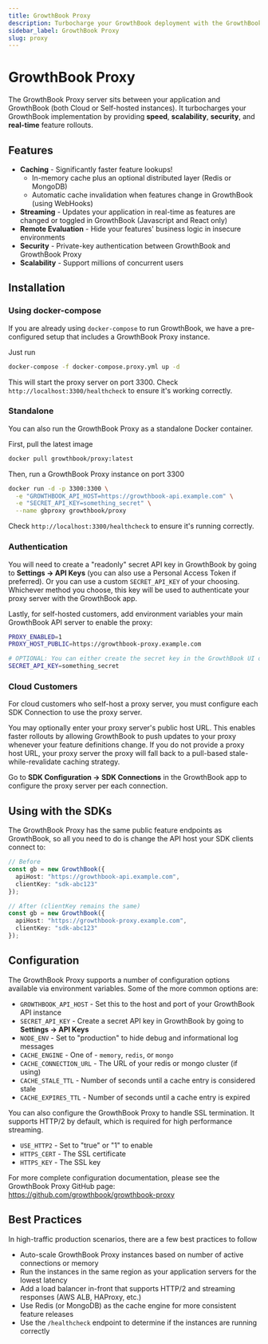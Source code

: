 ```yaml
---
title: GrowthBook Proxy
description: Turbocharge your GrowthBook deployment with the GrowthBook Proxy server
sidebar_label: GrowthBook Proxy
slug: proxy
---
```


# GrowthBook Proxy

The GrowthBook Proxy server sits between your application and GrowthBook (both Cloud or Self-hosted instances). It turbocharges your GrowthBook implementation by providing **speed**, **scalability**, **security**, and **real-time** feature rollouts.

## Features

- **Caching** - Significantly faster feature lookups!
  - In-memory cache plus an optional distributed layer (Redis or MongoDB)
  - Automatic cache invalidation when features change in GrowthBook (using WebHooks)
- **Streaming** - Updates your application in real-time as features are changed or toggled in GrowthBook (Javascript and React only)
- **Remote Evaluation** - Hide your features' business logic in insecure environments
- **Security** - Private-key authentication between GrowthBook and GrowthBook Proxy
- **Scalability** - Support millions of concurrent users

## Installation

### Using docker-compose

If you are already using `docker-compose` to run GrowthBook, we have a pre-configured setup that includes a GrowthBook Proxy instance.

Just run

```bash
docker-compose -f docker-compose.proxy.yml up -d
```

This will start the proxy server on port 3300. Check `http://localhost:3300/healthcheck` to ensure it's working correctly.

### Standalone

You can also run the GrowthBook Proxy as a standalone Docker container.

First, pull the latest image

```bash
docker pull growthbook/proxy:latest
```

Then, run a GrowthBook Proxy instance on port 3300

```bash
docker run -d -p 3300:3300 \
  -e "GROWTHBOOK_API_HOST=https://growthbook-api.example.com" \
  -e "SECRET_API_KEY=something_secret" \
  --name gbproxy growthbook/proxy
```

Check `http://localhost:3300/healthcheck` to ensure it's running correctly.

### Authentication

You will need to create a "readonly" secret API key in GrowthBook by going to **Settings → API Keys** (you can also use a Personal Access Token if preferred). Or you can use a custom `SECRET_API_KEY` of your choosing. Whichever method you choose, this key will be used to authenticate your proxy server with the GrowthBook app.

Lastly, for self-hosted customers, add environment variables your main GrowthBook API server to enable the proxy:

```bash
PROXY_ENABLED=1
PROXY_HOST_PUBLIC=https://growthbook-proxy.example.com

# OPTIONAL: You can either create the secret key in the GrowthBook UI or define one here or
SECRET_API_KEY=something_secret
```

### Cloud Customers

For cloud customers who self-host a proxy server, you must configure each SDK Connection to use the proxy server.

You may optionally enter your proxy server's public host URL. This enables faster rollouts by allowing GrowthBook to push updates to your proxy whenever your feature definitions change. If you do not provide a proxy host URL, your proxy server the proxy will fall back to a pull-based stale-while-revalidate caching strategy.

Go to **SDK Configuration → SDK Connections** in the GrowthBook app to configure the proxy server per each connection.

## Using with the SDKs

The GrowthBook Proxy has the same public feature endpoints as GrowthBook, so all you need to do is change the API host your SDK clients connect to:

```ts
// Before
const gb = new GrowthBook({
  apiHost: "https://growthbook-api.example.com",
  clientKey: "sdk-abc123"
});

// After (clientKey remains the same)
const gb = new GrowthBook({
  apiHost: "https://growthbook-proxy.example.com",
  clientKey: "sdk-abc123"
});
```

## Configuration

The GrowthBook Proxy supports a number of configuration options available via environment variables. Some of the more common
options are:

- `GROWTHBOOK_API_HOST` - Set this to the host and port of your GrowthBook API instance
- `SECRET_API_KEY` - Create a secret API key in GrowthBook by going to **Settings → API Keys**
- `NODE_ENV` - Set to "production" to hide debug and informational log messages
- `CACHE_ENGINE` - One of - `memory`, `redis`, or `mongo`
- `CACHE_CONNECTION_URL` - The URL of your redis or mongo cluster (if using)
- `CACHE_STALE_TTL` - Number of seconds until a cache entry is considered stale
- `CACHE_EXPIRES_TTL` - Number of seconds until a cache entry is expired

You can also configure the GrowthBook Proxy to handle SSL termination. It supports HTTP/2 by default, which is required for high performance streaming.

- `USE_HTTP2` - Set to "true" or "1" to enable
- `HTTPS_CERT` - The SSL certificate
- `HTTPS_KEY` - The SSL key

For more complete configuration documentation, please see the GrowthBook Proxy GitHub page:
https://github.com/growthbook/growthbook-proxy

## Best Practices

In high-traffic production scenarios, there are a few best practices to follow

- Auto-scale GrowthBook Proxy instances based on number of active connections or memory
- Run the instances in the same region as your application servers for the lowest latency
- Add a load balancer in-front that supports HTTP/2 and streaming responses (AWS ALB, HAProxy, etc.)
- Use Redis (or MongoDB) as the cache engine for more consistent feature releases
- Use the `/healthcheck` endpoint to determine if the instances are running correctly
